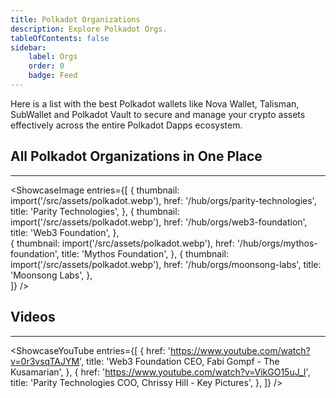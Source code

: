 ```yaml
---
title: Polkadot Organizations
description: Explore Polkadot Orgs.
tableOfContents: false
sidebar: 
    label: Orgs
    order: 0
    badge: Feed
---
```




Here is a list with the best Polkadot wallets like Nova Wallet, Talisman, SubWallet and Polkadot Vault to secure and manage your crypto assets effectively across the entire Polkadot Dapps ecosystem.

## All Polkadot Organizations in One Place
----------------
<ShowcaseImage
  entries={[
        {
      thumbnail: import('/src/assets/polkadot.webp'),
      href: '/hub/orgs/parity-technologies',
      title: 'Parity Technologies',
    },
                     {
      thumbnail: import('/src/assets/polkadot.webp'),
      href: '/hub/orgs/web3-foundation',
      title: 'Web3 Foundation',
      },  
              {
      thumbnail: import('/src/assets/polkadot.webp'),
      href: '/hub/orgs/mythos-foundation',
      title: 'Mythos Foundation',
    },
                     {
      thumbnail: import('/src/assets/polkadot.webp'),
      href: '/hub/orgs/moonsong-labs',
      title: 'Moonsong Labs',
      },  
  ]}
/>



## Videos
----------------
<ShowcaseYouTube
  entries={[
    {
      href: 'https://www.youtube.com/watch?v=0r3vsqTAJYM',
      title: 'Web3 Foundation CEO, Fabi Gompf - The Kusamarian',
    },
    {
      href: 'https://www.youtube.com/watch?v=VikGO15uJ_I',
      title: 'Parity Technologies COO, Chrissy Hill - Key Pictures',
    },
  ]}
/>